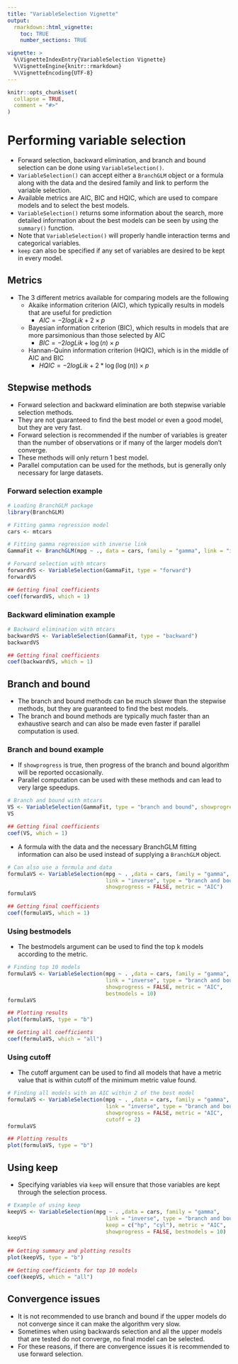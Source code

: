 ```yaml
---
title: "VariableSelection Vignette"
output: 
  rmarkdown::html_vignette:
    toc: TRUE
    number_sections: TRUE

vignette: >
  %\VignetteIndexEntry{VariableSelection Vignette}
  %\VignetteEngine{knitr::rmarkdown}
  %\VignetteEncoding{UTF-8}
---
```


```r
knitr::opts_chunk$set(
  collapse = TRUE,
  comment = "#>"
)
```

# Performing variable selection

- Forward selection, backward elimination, and branch and bound selection can be done using `VariableSelection()`.
- `VariableSelection()` can accept either a `BranchGLM` object or a formula along with the data and the desired family and link to perform the variable selection.
- Available metrics are AIC, BIC and HQIC, which are used to compare models and to select the best models.
- `VariableSelection()` returns some information about the search, more detailed 
information about the best models can be seen by using the `summary()` function.
- Note that `VariableSelection()` will properly handle interaction terms and 
categorical variables.
- `keep` can also be specified if any set of variables are desired to be kept in every model.

## Metrics

- The 3 different metrics available for comparing models are the following
  - Akaike information criterion (AIC), which typically results in models that are 
  useful for prediction
    - $AIC = -2logLik + 2 \times p$
  - Bayesian information criterion (BIC), which results in models that are more 
  parsimonious than those selected by AIC
    - $BIC = -2logLik + \log{(n)} \times p$
  - Hannan-Quinn information criterion (HQIC), which is in the middle of AIC and BIC
    - $HQIC = -2logLik + 2 * \log({\log{(n)})} \times p$

## Stepwise methods

- Forward selection and backward elimination are both stepwise variable selection methods.
- They are not guaranteed to find the best model or even a good model, but they are very fast.
- Forward selection is recommended if the number of variables is greater than the number of observations or if many of the larger models don't converge.
- These methods will only return 1 best model.
- Parallel computation can be used for the methods, but is generally only necessary 
for large datasets.

### Forward selection example

```r
# Loading BranchGLM package
library(BranchGLM)

# Fitting gamma regression model
cars <- mtcars

# Fitting gamma regression with inverse link
GammaFit <- BranchGLM(mpg ~ ., data = cars, family = "gamma", link = "inverse")

# Forward selection with mtcars
forwardVS <- VariableSelection(GammaFit, type = "forward")
forwardVS

## Getting final coefficients
coef(forwardVS, which = 1)


```

### Backward elimination example

```r
# Backward elimination with mtcars
backwardVS <- VariableSelection(GammaFit, type = "backward")
backwardVS

## Getting final coefficients
coef(backwardVS, which = 1)

```

## Branch and bound

- The branch and bound methods can be much slower than the stepwise methods, but 
they are guaranteed to find the best models.
- The branch and bound methods are typically much faster than an exhaustive search and can also be made even faster if parallel computation is used.

### Branch and bound example

- If `showprogress` is true, then progress of the branch and bound algorithm will be reported occasionally.
- Parallel computation can be used with these methods and can lead to very large speedups.

```r
# Branch and bound with mtcars
VS <- VariableSelection(GammaFit, type = "branch and bound", showprogress = FALSE)
VS

## Getting final coefficients
coef(VS, which = 1)

```

- A formula with the data and the necessary BranchGLM fitting information can 
also be used instead of supplying a `BranchGLM` object. 

```r
# Can also use a formula and data
formulaVS <- VariableSelection(mpg ~ . ,data = cars, family = "gamma", 
                               link = "inverse", type = "branch and bound",
                               showprogress = FALSE, metric = "AIC")
formulaVS

## Getting final coefficients
coef(formulaVS, which = 1)

```

### Using bestmodels

- The bestmodels argument can be used to find the top k models according to the 
metric.

```r
# Finding top 10 models
formulaVS <- VariableSelection(mpg ~ . ,data = cars, family = "gamma", 
                               link = "inverse", type = "branch and bound",
                               showprogress = FALSE, metric = "AIC", 
                               bestmodels = 10)
formulaVS

## Plotting results
plot(formulaVS, type = "b")

## Getting all coefficients
coef(formulaVS, which = "all")

```

### Using cutoff

- The cutoff argument can be used to find all models that have a metric value 
that is within cutoff of the minimum metric value found.

```r
# Finding all models with an AIC within 2 of the best model
formulaVS <- VariableSelection(mpg ~ . ,data = cars, family = "gamma", 
                               link = "inverse", type = "branch and bound",
                               showprogress = FALSE, metric = "AIC", 
                               cutoff = 2)
formulaVS

## Plotting results
plot(formulaVS, type = "b")

```

## Using keep

- Specifying variables via `keep` will ensure that those variables are kept through the selection process.

```r
# Example of using keep
keepVS <- VariableSelection(mpg ~ . ,data = cars, family = "gamma", 
                               link = "inverse", type = "branch and bound",
                               keep = c("hp", "cyl"), metric = "AIC",
                               showprogress = FALSE, bestmodels = 10)
keepVS

## Getting summary and plotting results
plot(keepVS, type = "b")

## Getting coefficients for top 10 models
coef(keepVS, which = "all")

```

## Convergence issues

- It is not recommended to use branch and bound if the upper models do not converge since it can make the algorithm very slow.
- Sometimes when using backwards selection and all the upper models that are tested 
do not converge, no final model can be selected.
- For these reasons, if there are convergence issues it is recommended to use forward selection.
